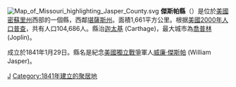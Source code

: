 {{Otheruses|傑斯帕縣|subject=美國密蘇里州的一個縣|other=同名的縣}}
[[File:Map_of_Missouri_highlighting_Jasper_County.svg|right]]
'''傑斯帕縣'''（{{lang-en|Jasper County}}）是位於[[美國|美國]][[密蘇里州|密蘇里州]]西部的一個縣，西鄰[[堪薩斯州|堪薩斯州]]。面積1,661平方公里。根据[[美國2000年人口普查|美國2000年人口普查]]，共有人口104,686人。縣治[[迦太基_(密蘇里州)|迦太基]] (Carthage)，最大城市為[[喬普林_(密蘇里州)|喬普林]] (Joplin)。

成立於1841年1月29日。縣名是紀念[[美國獨立戰爭|美國獨立戰爭]]軍人[[威廉·傑斯帕|威廉·傑斯帕]] (William Jasper)。

[[Category:密苏里州行政区划|J]]
[[Category:1841年建立的聚居地|Category:1841年建立的聚居地]]